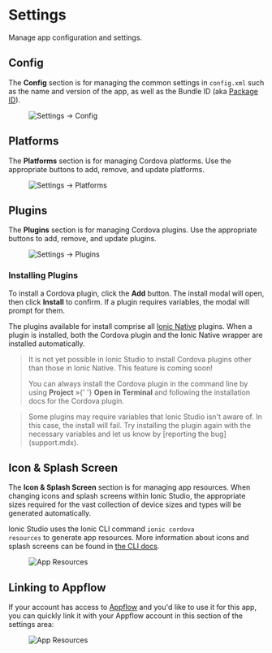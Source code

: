 # Settings

Manage app configuration and settings.

## Config

The **Config** section is for managing the common settings in `config.xml` such as the name and version of the app, as well as the Bundle ID (aka [Package ID](../reference/glossary.mdx#package-id)).

<figure>
  <img alt="Settings -> Config" src={require('./_assets/img/ss-settings.png').default} />
</figure>

## Platforms

The **Platforms** section is for managing Cordova platforms. Use the appropriate buttons to add, remove, and update platforms.

<figure>
  <img alt="Settings -> Platforms" src={require('./_assets/img/ss-settings-platforms.png').default} />
</figure>

## Plugins

The **Plugins** section is for managing Cordova plugins. Use the appropriate buttons to add, remove, and update plugins.

<figure>
  <img alt="Settings -> Plugins" src={require('./_assets/img/ss-settings-plugins.png').default} />
</figure>

### Installing Plugins

To install a Cordova plugin, click the **Add** button. The install modal will open, then click **Install** to confirm. If a plugin requires variables, the modal will prompt for them.

The plugins available for install comprise all [Ionic Native](../native.mdx) plugins. When a plugin is installed, both the Cordova plugin and the Ionic Native wrapper are installed automatically.

<blockquote>
  <p>
    It is not yet possible in Ionic Studio to install Cordova plugins other than those in Ionic Native. This feature is
    coming soon!
  </p>
  <p>
    You can always install the Cordova plugin in the command line by using <strong>Project</strong> &raquo;{' '}
    <strong>Open in Terminal</strong> and following the installation docs for the Cordova plugin.
  </p>
</blockquote>

<blockquote>
  Some plugins may require variables that Ionic Studio isn't aware of. In this case, the install will fail. Try
  installing the plugin again with the necessary variables and let us know by [reporting the bug](support.mdx).
</blockquote>

## Icon & Splash Screen

The **Icon & Splash Screen** section is for managing app resources. When changing icons and splash screens within Ionic Studio, the appropriate sizes required for the vast collection of device sizes and types will be generated automatically.

Ionic Studio uses the Ionic CLI command <code>ionic cordova resources</code> to generate app resources. More information about icons and splash screens can be found in [the CLI docs](../cli/commands/cordova-resources.mdx).

<figure>
  <img alt="App Resources" src={require('./_assets/img/ss-settings-resources.png').default} />
</figure>

## Linking to Appflow

If your account has access to [Appflow](https://ionic.io/appflow) and you'd like to use it for this app, you can quickly link it with your Appflow account
in this section of the settings area:

<figure>
  <img alt="App Resources" src={require('./_assets/img/ss-settings-appflow.png').default} />
</figure>
